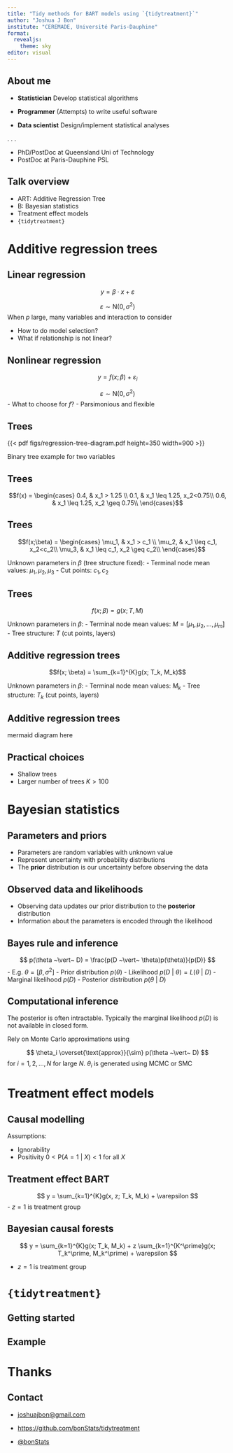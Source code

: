 ```yaml
---
title: "Tidy methods for BART models using `{tidytreatment}`"
author: "Joshua J Bon"
institute: "CEREMADE, Université Paris-Dauphine"
format:
  revealjs: 
    theme: sky
editor: visual
---
```


## About me

- **Statistician** Develop statistical algorithms

- **Programmer** (Attempts) to write useful software

- **Data scientist** Design/implement statistical analyses

. . .

- PhD/PostDoc at Queensland Uni of Technology
- PostDoc at Paris-Dauphine PSL

## Talk overview

- ART: Additive Regression Tree
- B: Bayesian statistics
- Treatment effect models
- `{tidytreatment}`

# Additive regression trees

## Linear regression

$$
y = \beta \cdot x + \varepsilon
$$

$$
\varepsilon \sim \text{N}(0,\sigma^2)
$$
When $p$ large, many variables and interaction to consider

- How to do model selection?
- What if relationship is not linear?


## Nonlinear regression

$$
y = f(x; \beta)+ \varepsilon_i
$$

$$
\varepsilon \sim \text{N}(0,\sigma^2)
$$
- What to choose for $f$?
- Parsimonious and flexible 

## Trees

{{< pdf figs/regression-tree-diagram.pdf height=350 width=900 >}}

Binary tree example for two variables

## Trees

$$f(x) = \begin{cases}
0.4, & x_1 > 1.25 \\
0.1, & x_1 \leq 1.25, x_2<0.75\\
0.6, & x_1 \leq 1.25, x_2 \geq 0.75\\
\end{cases}$$

## Trees

$$f(x;\beta) = \begin{cases}
\mu_1, & x_1 > c_1 \\
\mu_2, & x_1 \leq c_1, x_2<c_2\\
\mu_3, & x_1 \leq c_1, x_2 \geq c_2\\
\end{cases}$$

Unknown parameters in $\beta$ (tree structure fixed):
- Terminal node mean values: $\mu_1, \mu_2, \mu_3$
- Cut points: $c_1, c_2$

## Trees

$$f(x; \beta) = g(x; T, M)$$

Unknown parameters in $\beta$:
- Terminal node mean values: $M = [\mu_1, \mu_2, \ldots, \mu_m]$
- Tree structure: $T$ (cut points, layers)


## Additive regression trees

$$f(x; \beta) = \sum_{k=1}^{K}g(x; T_k, M_k)$$

Unknown parameters in $\beta$:
- Terminal node mean values: $M_k$
- Tree structure: $T_k$ (cut points, layers)

## Additive regression trees

 mermaid diagram here

## Practical choices

- Shallow trees
- Larger number of trees $K>100$

# Bayesian statistics

## Parameters and priors

- Parameters are random variables with unknown value
- Represent uncertainty with probability distributions
- The **prior** distribution is our uncertainty before observing the data

## Observed data and likelihoods

- Observing data updates our prior distribution to the **posterior** distribution
- Information about the parameters is encoded through the likelihood

## Bayes rule and inference

$$
p(\theta ~\vert~ D) = \frac{p(D ~\vert~ \theta)p(\theta)}{p(D)}
$$
- E.g. $\theta = [\beta, \sigma^2]$
- Prior distribution $p(\theta)$
- Likelihood $p(D ~\vert~ \theta) = L(\theta~\vert~D)$
- Marginal likelihood $p(D)$
- Posterior distribution $p(\theta ~\vert~ D)$

## Computational inference

The posterior is often intractable. Typically the marginal likelihood $p(D)$ is not available in closed form.

Rely on Monte Carlo approximations using

$$
\theta_i \overset{\text{approx}}{\sim} p(\theta ~\vert~ D)
$$
for $i = 1, 2, \ldots, N$ for large $N$. $\theta_i$ is generated using MCMC or SMC

# Treatment effect models

## Causal modelling

Assumptions:

- Ignorability 
- Positivity $0 < \text{P}(A=1~\vert~X) < 1$ for all $X$

## Treatment effect BART

$$
y = \sum_{k=1}^{K}g(x, z; T_k, M_k) + \varepsilon
$$
- $z = 1$ is treatment group

## Bayesian causal forests

$$
y = \sum_{k=1}^{K}g(x; T_k, M_k) + z \sum_{k=1}^{K^\prime}g(x; T_k^\prime, M_k^\prime) + \varepsilon
$$

- $z = 1$ is treatment group


# `{tidytreatment}`

## Getting started

## Example

# Thanks

## Contact


- [joshuajbon@gmail.com](mailto:joshuajbon@gmail.com)

- <https://github.com/bonStats/tidytreatment>

- [@bonStats](https://twitter.com/bonStats)
